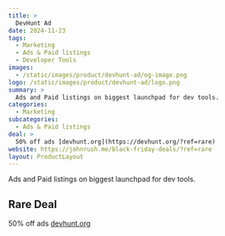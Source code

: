 ```yaml
---
title: >
  DevHunt Ad
date: 2024-11-23
tags:
  - Marketing
  - Ads & Paid listings
  - Developer Tools
images:
  - /static/images/product/devhunt-ad/og-image.png
logo: /static/images/product/devhunt-ad/logo.png
summary: >
  Ads and Paid listings on biggest launchpad for dev tools.
categories:
  - Marketing
subcategories:
  - Ads & Paid listings
deal: >
  50% off ads [devhunt.org](https://devhunt.org/?ref=rare)
website: https://johnrush.me/black-friday-deals/?ref=rare
layout: ProductLayout
---
```

Ads and Paid listings on biggest launchpad for dev tools.

## Rare Deal

50% off ads [devhunt.org](https://devhunt.org/?ref=rare)
